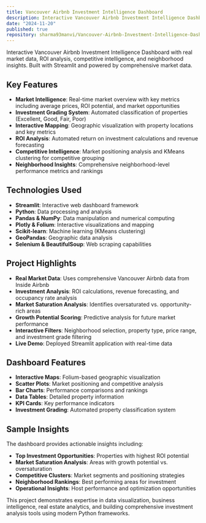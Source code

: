 ```yaml
---
title: Vancouver Airbnb Investment Intelligence Dashboard
description: Interactive Vancouver Airbnb Investment Intelligence Dashboard with real market data, ROI analysis, competitive intelligence, and neighborhood insights. Built with Streamlit and powered by comprehensive market data.
date: "2024-11-20"
published: true
repository: sharma93manvi/Vancouver-Airbnb-Investment-Intelligence-Dashboard
---
```


Interactive Vancouver Airbnb Investment Intelligence Dashboard with real market data, ROI analysis, competitive intelligence, and neighborhood insights. Built with Streamlit and powered by comprehensive market data.

## Key Features

- **Market Intelligence**: Real-time market overview with key metrics including average prices, ROI potential, and market opportunities
- **Investment Grading System**: Automated classification of properties (Excellent, Good, Fair, Poor)
- **Interactive Mapping**: Geographic visualization with property locations and key metrics
- **ROI Analysis**: Automated return on investment calculations and revenue forecasting
- **Competitive Intelligence**: Market positioning analysis and KMeans clustering for competitive grouping
- **Neighborhood Insights**: Comprehensive neighborhood-level performance metrics and rankings

## Technologies Used

- **Streamlit**: Interactive web dashboard framework
- **Python**: Data processing and analysis
- **Pandas & NumPy**: Data manipulation and numerical computing
- **Plotly & Folium**: Interactive visualizations and mapping
- **Scikit-learn**: Machine learning (KMeans clustering)
- **GeoPandas**: Geographic data analysis
- **Selenium & BeautifulSoup**: Web scraping capabilities

## Project Highlights

- **Real Market Data**: Uses comprehensive Vancouver Airbnb data from Inside Airbnb
- **Investment Analysis**: ROI calculations, revenue forecasting, and occupancy rate analysis
- **Market Saturation Analysis**: Identifies oversaturated vs. opportunity-rich areas
- **Growth Potential Scoring**: Predictive analysis for future market performance
- **Interactive Filters**: Neighborhood selection, property type, price range, and investment grade filtering
- **Live Demo**: Deployed Streamlit application with real-time data

## Dashboard Features

- **Interactive Maps**: Folium-based geographic visualization
- **Scatter Plots**: Market positioning and competitive analysis
- **Bar Charts**: Performance comparisons and rankings
- **Data Tables**: Detailed property information
- **KPI Cards**: Key performance indicators
- **Investment Grading**: Automated property classification system

## Sample Insights

The dashboard provides actionable insights including:
- **Top Investment Opportunities**: Properties with highest ROI potential
- **Market Saturation Analysis**: Areas with growth potential vs. oversaturation
- **Competitive Clusters**: Market segments and positioning strategies
- **Neighborhood Rankings**: Best performing areas for investment
- **Operational Insights**: Host performance and optimization opportunities

This project demonstrates expertise in data visualization, business intelligence, real estate analytics, and building comprehensive investment analysis tools using modern Python frameworks.

